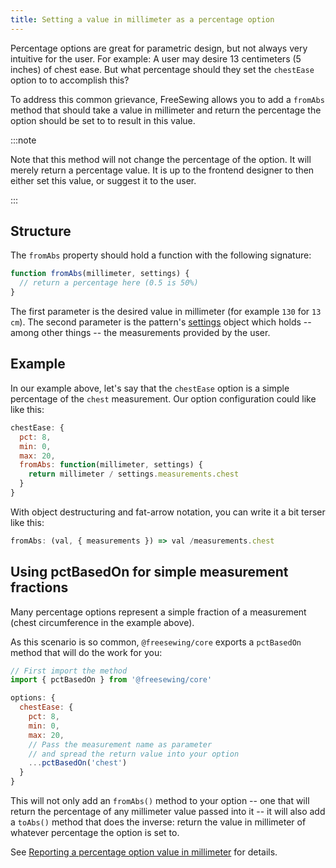 ```yaml
---
title: Setting a value in millimeter as a percentage option
---
```


Percentage options are great for parametric design, but not always
very intuitive for the user. For example: A user may desire 13
centimeters (5 inches) of chest ease. But what percentage should
they set the `chestEase` option to to accomplish this?

To address this common grievance, FreeSewing allows you to add a
`fromAbs` method that should take a value in millimeter and
return the percentage the option should be set to to result in this
value.

:::note

Note that this method will not change the percentage of the option.
It will merely return a percentage value. It is up to the
frontend designer to then either set this value, or suggest it to
the user.

:::

## Structure

The `fromAbs` property should hold a function with the following
signature:

```js
function fromAbs(millimeter, settings) {
  // return a percentage here (0.5 is 50%)
}
```

The first parameter is the desired value in millimeter (for example
`130` for `13 cm`).
The second parameter is the pattern's [settings](/reference/settings) object
which holds -- among other things -- the measurements provided by the user.

## Example

In our example above, let's say that the `chestEase` option is
a simple percentage of the `chest` measurement. Our option
configuration could like like this:

```js
chestEase: {
  pct: 8,
  min: 0,
  max: 20,
  fromAbs: function(millimeter, settings) {
    return millimeter / settings.measurements.chest
  }
}
```

With object destructuring and fat-arrow notation,
you can write it a bit terser like this:

```js
fromAbs: (val, { measurements }) => val /measurements.chest
```

## Using pctBasedOn for simple measurement fractions

Many percentage options represent a simple fraction of a measurement
(chest circumference in the example above).

As this scenario is so common, `@freesewing/core` exports a `pctBasedOn` method
that will do the work for you:

```js
// First import the method
import { pctBasedOn } from '@freesewing/core'

options: {
  chestEase: {
    pct: 8,
    min: 0,
    max: 20,
    // Pass the measurement name as parameter
    // and spread the return value into your option
    ...pctBasedOn('chest')
  }
}
```

This will not only add an `fromAbs()` method to your option --
one that will return the percentage of any millimeter value passed into it --
it will also add a `toAbs()` method that does the inverse: return the
value in millimeter of whatever percentage the option is set to.

See [Reporting a percentage option value in
millimeter](/reference/api/part/config/options/pct/toabs) for details.
